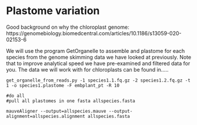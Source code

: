 # Plastome variation

Good background on why the chloroplast genome: https://genomebiology.biomedcentral.com/articles/10.1186/s13059-020-02153-6

We will use the program GetOrganelle to assemble and plastome for each species
from the genome skimming data we have looked at previously.
Note that to improve analytical speed we have pre-examined and filtered data for you.
The data we will work with for chloroplasts can be found in.....

```
get_organelle_from_reads.py -1 species1.1.fq.gz -2 species1.2.fq.gz -t 1 -o species1.plastome -F embplant_pt -R 10

```

```
#do all
#pull all plastomes in one fasta allspecies.fasta
```

```
mauveAligner --output=allspecies.mauve --output-alignment=allspecies.alignment allspecies.fasta
```
